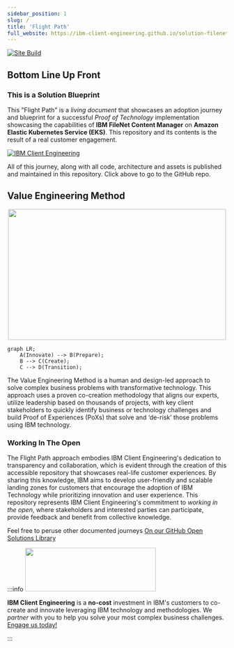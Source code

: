 ```yaml
---
sidebar_position: 1
slug: /
title: 'Flight Path'
full_website: https://ibm-client-engineering.github.io/solution-filenet-aws/
---
```

[![Site Build](https://github.com/ibm-client-engineering/solution-filenet-aws/actions/workflows/deploy.yml/badge.svg)](https://github.com/ibm-client-engineering/solution-filenet-aws/actions/workflows/deploy.yml)  

## Bottom Line Up Front

### This is a Solution Blueprint

This "Flight Path" is a _living document_ that showcases an adoption journey and blueprint for a successful _Proof of Technology_ implementation showcasing the capabilities of  **IBM FileNet Content Manager** on **Amazon Elastic Kubernetes Service (EKS)**. This repository and its contents is the result of a real customer engagement.

[![IBM Client Engineering](https://github-readme-stats.vercel.app/api/pin/?username=ibm-client-engineering&repo=solution-filenet-aws)](https://github.com/ibm-client-engineering/solution-filenet-aws)

All of this journey, along with all code, architecture and assets is published and maintained in this repository. Click above to go to the GitHub repo.

## Value Engineering Method

<center><img src="https://user-images.githubusercontent.com/95059/234157742-2ecebab2-e5b8-44e6-a2d8-666f8ad4dc24.svg" width="500" height="300" /></center>

```mermaid
graph LR;
    A(Innovate) --> B(Prepare);
    B --> C(Create);
    C --> D(Transition);
```

The Value Engineering Method is a human and design-led approach to solve complex business problems with transformative technology. This approach uses a proven co-creation methodology that aligns our experts, utilize leadership based on thousands of projects, with key client stakeholders to quickly identify business or technology challenges and build Proof of Experiences (PoXs) that solve and ‘de-risk’ those problems using IBM technology.

### Working In The Open

The Flight Path approach embodies IBM Client Engineering's dedication to transparency and collaboration, which is evident through the creation of this accessible repository that showcases real-life customer experiences. By sharing this knowledge, IBM aims to develop user-friendly and scalable landing zones for customers that encourage the adoption of IBM Technology while prioritizing innovation and user experience. This repository represents IBM Client Engineering's commitment to _working in the open_, where stakeholders and interested parties can participate, provide feedback and benefit from collective knowledge.

Feel free to peruse other documented journeys [On our GitHub Open Solutions Library](https://github.com/ibm-client-engineering)

:::info
<img src="https://user-images.githubusercontent.com/95059/166857681-99c92cdc-fa62-4141-b903-969bd6ec1a41.png" width="300" height="100" />

**IBM Client Engineering** is a **no-cost** investment in IBM's customers to co-create and innovate leveraging IBM technology and methodologies. We _partner_ with you to help you solve your most complex business challenges. [Engage us today!](https://www.ibm.com/client-engineering)

:::

